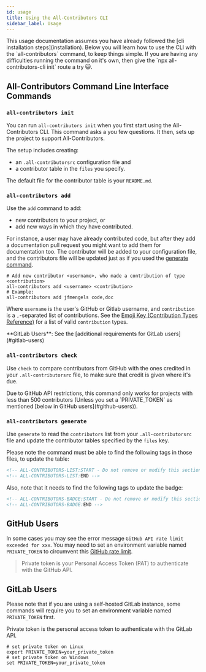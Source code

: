 ```yaml
---
id: usage
title: Using the All-Contributors CLI
sidebar_label: Usage
---
```


<Aside type="tip"> This usage documentation assumes you have already followed the [cli installation steps](installation). Below you will learn how to use the CLI with the `all-contributors` command, to keep things simple. If you are having any difficulties running the command on it's own, then give the `npx all-contributors-cli init` route a try 😺.</Aside>


## All-Contributors Command Line Interface Commands

### `all-contributors init`

You can run `all-contributors init` when you first start using the All-Contributors CLI. This command asks a you few questions. It then, sets up the project to support All-Contributors.

The setup includes creating: 
* an `.all-contributorsrc` configuration file and 
* a contributor table in the `files` you specify.

The default file for the contributor table is your `README.md`.

### `all-contributors add`

Use the `add` command to add:
* new contributors to your project, or 
* add new ways in which they have contributed.

For instance, a user may have already contributed code, but after they add a documentation pull request you might want to add them for documentation too. The contributor will be added to your configuration file, and the
contributors file will be updated just as if you used the [generate command](#all-contributors-generate).

```console
# Add new contributor <username>, who made a contribution of type <contribution>
all-contributors add <username> <contribution>
# Example:
all-contributors add jfmengels code,doc
```

Where `username` is the user's GitHub or Gitlab username, and `contribution` is a
`,`-separated list of contributions. See the [Emoji Key (Contribution Types Reference)](../../emoji-key)
for a list of valid `contribution` types.

<Aside type="tip"> **GitLab Users**: See the [additional requirements for GitLab users](#gitlab-users) </Aside>

### `all-contributors check`

Use `check` to compare contributors from GitHub with the ones credited in your
`.all-contributorsrc` file, to make sure that credit is given where
it's due.

<Aside type="note"> Due to GitHub API restrictions, this command only works for projects with less than 500 contributors (Unless you set a `PRIVATE_TOKEN` as mentioned [below in GitHub users](#github-users)). </Aside>

### `all-contributors generate`

Use `generate` to read the `contributors` list from your `.all-contributorsrc` file
and update the contributor tables specified by the `files` key.

Please note the command must be able to find the following tags in those files, to update the table:

```markdown
<!-- ALL-CONTRIBUTORS-LIST:START - Do not remove or modify this section -->
<!-- ALL-CONTRIBUTORS-LIST:END -->
```

Also, note that it needs to find the following tags to update the badge:

```markdown
<!-- ALL-CONTRIBUTORS-BADGE:START - Do not remove or modify this section -->
<!-- ALL-CONTRIBUTORS-BADGE:END -->
```

## GitHub Users

In some cases you may see the error message `GitHub API rate limit exceeded for xxx`. You may need to set an environment variable named `PRIVATE_TOKEN` to circumvent this [GitHub rate limit](https://developer.github.com/v3/rate_limit/).

> Private token is your Personal Access Token (PAT) to authenticate with the GitHub API.

## GitLab Users

Please note that if you are using a self-hosted GitLab instance,
some commands will require you to set an environment variable named `PRIVATE_TOKEN` first.

<Aside type="tip"> Private token is the personal access token to authenticate with the GitLab API.</Aside>

```console
# set private token on Linux
export PRIVATE_TOKEN=your_private_token
# set private token on Windows
set PRIVATE_TOKEN=your_private_token
```